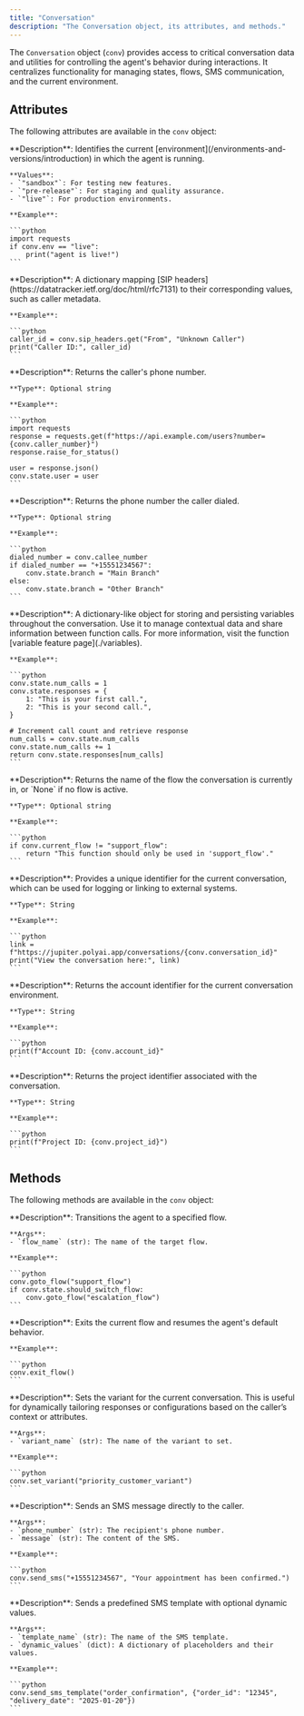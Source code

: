 ```yaml
---
title: "Conversation"
description: "The Conversation object, its attributes, and methods."
---
```


The `Conversation` object (`conv`) provides access to critical conversation data and utilities for controlling the agent's behavior during
interactions. It centralizes functionality for managing states, flows, SMS communication, and the current environment.

## Attributes

The following attributes are available in the `conv` object:

<AccordionGroup>
  <Accordion title="env">
    **Description**: Identifies the current [environment](/environments-and-versions/introduction) in which the agent is running.

    **Values**:
    - `"sandbox"`: For testing new features.
    - `"pre-release"`: For staging and quality assurance.
    - `"live"`: For production environments.

    **Example**:

    ```python
    import requests
    if conv.env == "live":
        print("agent is live!")
    ```

  </Accordion>

  <Accordion title="sip_headers">
    **Description**: A dictionary mapping [SIP headers](https://datatracker.ietf.org/doc/html/rfc7131) to their corresponding values, such as caller metadata.

    **Example**:

    ```python
    caller_id = conv.sip_headers.get("From", "Unknown Caller")
    print("Caller ID:", caller_id)
    ```

  </Accordion>

  <Accordion title="caller_number">
    **Description**: Returns the caller's phone number.

    **Type**: Optional string

    **Example**:

    ```python
    import requests
    response = requests.get(f"https://api.example.com/users?number={conv.caller_number}")
    response.raise_for_status()

    user = response.json()
    conv.state.user = user
    ```

  </Accordion>

  <Accordion title="callee_number">
    **Description**: Returns the phone number the caller dialed.

    **Type**: Optional string

    **Example**:

    ```python
    dialed_number = conv.callee_number
    if dialed_number == "+15551234567":
        conv.state.branch = "Main Branch"
    else:
        conv.state.branch = "Other Branch"
    ```

  </Accordion>

  <Accordion title="state">
    **Description**: A dictionary-like object for storing and persisting variables throughout the conversation. Use it to manage contextual data and share information between function calls. For more information, visit the function [variable feature page](./variables).

    **Example**:

    ```python
    conv.state.num_calls = 1
    conv.state.responses = {
        1: "This is your first call.",
        2: "This is your second call.",
    }

    # Increment call count and retrieve response
    num_calls = conv.state.num_calls
    conv.state.num_calls += 1
    return conv.state.responses[num_calls]
    ```

  </Accordion>

  <Accordion title="current_flow">
    **Description**: Returns the name of the flow the conversation is currently in, or `None` if no flow is active.

    **Type**: Optional string

    **Example**:

    ```python
    if conv.current_flow != "support_flow":
        return "This function should only be used in 'support_flow'."
    ```

  </Accordion>

  <Accordion title="conversation_id">
    **Description**: Provides a unique identifier for the current conversation, which can be used for logging or linking to external systems.

    **Type**: String

    **Example**:

    ```python
    link = f"https://jupiter.polyai.app/conversations/{conv.conversation_id}"
    print("View the conversation here:", link)
    ```

  </Accordion>

  <Accordion title="account_id">
    **Description**: Returns the account identifier for the current conversation environment.

    **Type**: String

    **Example**:

    ```python
    print(f"Account ID: {conv.account_id}"
    ```

  </Accordion>

  <Accordion title="project_id">
    **Description**: Returns the project identifier associated with the conversation.

    **Type**: String

    **Example**:

    ```python
    print(f"Project ID: {conv.project_id}")
    ```

  </Accordion>

</AccordionGroup>

## Methods

The following methods are available in the `conv` object:

<AccordionGroup>

  <Accordion title="goto_flow">
    **Description**: Transitions the agent to a specified flow.

    **Args**:
    - `flow_name` (str): The name of the target flow.

    **Example**:

    ```python
    conv.goto_flow("support_flow")
    if conv.state.should_switch_flow:
        conv.goto_flow("escalation_flow")
    ```
  </Accordion>

  <Accordion title="exit_flow">
    **Description**: Exits the current flow and resumes the agent's default behavior.

    **Example**:

    ```python
    conv.exit_flow()
    ```

  </Accordion>

  <Accordion title="set_variant">
    **Description**: Sets the variant for the current conversation. This is useful for dynamically tailoring responses or configurations based on the caller’s context or attributes.

    **Args**:
    - `variant_name` (str): The name of the variant to set.

    **Example**:

    ```python
    conv.set_variant("priority_customer_variant")
    ```

  </Accordion>

  <Accordion title="send_sms">
    **Description**: Sends an SMS message directly to the caller.

    **Args**:
    - `phone_number` (str): The recipient's phone number.
    - `message` (str): The content of the SMS.

    **Example**:

    ```python
    conv.send_sms("+15551234567", "Your appointment has been confirmed.")
    ```

  </Accordion>

  <Accordion title="send_sms_template">
    **Description**: Sends a predefined SMS template with optional dynamic values.

    **Args**:
    - `template_name` (str): The name of the SMS template.
    - `dynamic_values` (dict): A dictionary of placeholders and their values.

    **Example**:

    ```python
    conv.send_sms_template("order_confirmation", {"order_id": "12345", "delivery_date": "2025-01-20"})
    ```

  </Accordion>

</AccordionGroup>